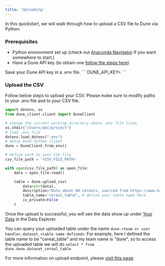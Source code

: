 ```yaml
---
title: 'Uploading'
---
```


In this quickstart, we will walk through how to upload a CSV file to Dune via Python. 

### Prerequisites
- Python environment set up (check out [Anaconda Navigator](https://docs.continuum.io/free/navigator/) if you want somewhere to start.)
- Have a Dune API key (to obtain one [follow the steps here](../overview/authentication#generate-an-api-key))

<Tip> 
Save your Dune API key in a .env file. 
```
DUNE_API_KEY=<paste your API key here>
```
</Tip>

### Upload the CSV
Follow below steps to upload your CSV. Please make sure to modify paths to your .env file and to your CSV file. 

```python
import dotenv, os
from dune_client.client import DuneClient

# change the current working directory where .env file lives
os.chdir("/Users/abc/project")
# load .env file
dotenv.load_dotenv(".env")
# setup Dune Python client
dune = DuneClient.from_env()

# define path to your CSV file 
csv_file_path = '<CSV_FILE_PATH>'

with open(csv_file_path) as open_file:
    data = open_file.read()

    table = dune.upload_csv(
        data=str(data),
        description="Data about 80 cereals, sourced from https://www.kaggle.com/datasets/crawford/80-cereals",
        table_name="cereal_table", # define your table name here
        is_private=False
    )
```

Once the upload is successful, you will see the data show up under [Your Data](https://dune.com/queries?category=uploaded_data) in the Data Explorer. 

You can query your uploaded table under the name `dune.<team or user handle>.dataset_<table name defined>`. For example, here I defined the table name to be "cereal_table" and my team name is "dune", so to access the uploaded table we will do `select * from dune.dune.dataset_cereal_table`



For more information on upload endpoint, please [visit this page](../upload//endpoint/upload).
